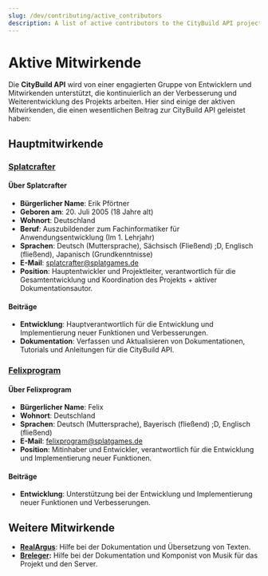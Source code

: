 ```yaml
---
slug: /dev/contributing/active_contributors
description: A list of active contributors to the CityBuild API project.
---
```


# Aktive Mitwirkende

Die **CityBuild API** wird von einer engagierten Gruppe von Entwicklern und Mitwirkenden unterstützt, die kontinuierlich an der Verbesserung und Weiterentwicklung des Projekts arbeiten. Hier sind einige der aktiven Mitwirkenden, die einen wesentlichen Beitrag zur CityBuild API geleistet haben:

## Hauptmitwirkende

### [Splatcrafter](https://github.com/Splatcrafter)

#### Über Splatcrafter

- **Bürgerlicher Name**: Erik Pförtner
- **Geboren am**: 20. Juli 2005 (18 Jahre alt)
- **Wohnort**: Deutschland
- **Beruf**: Auszubildender zum Fachinformatiker für Anwendungsentwicklung (Im 1. Lehrjahr)
- **Sprachen**: Deutsch (Muttersprache), Sächsisch (Fließend) ;D, Englisch (fließend), Japanisch (Grundkenntnisse)
- **E-Mail**: [splatcrafter@splatgames.de](mailto:splatcrafter@splatgames.de)
- **Position**: Hauptentwickler und Projektleiter, verantwortlich für die Gesamtentwicklung und Koordination des Projekts + aktiver Dokumentationsautor.

#### Beiträge

- **Entwicklung**: Hauptverantwortlich für die Entwicklung und Implementierung neuer Funktionen und Verbesserungen.
- **Dokumentation**: Verfassen und Aktualisieren von Dokumentationen, Tutorials und Anleitungen für die CityBuild API.

### [Felixprogram](https://github.com/ImFelixprogram)

#### Über Felixprogram

- **Bürgerlicher Name**: Felix
- **Wohnort**: Deutschland
- **Sprachen**: Deutsch (Muttersprache), Bayerisch (fließend) ;D, Englisch (fließend)
- **E-Mail**: [felixprogram@splatgames.de](mailto:felixprogram@splatgames.de)
- **Position**: Mitinhaber und Entwickler, verantwortlich für die Entwicklung und Implementierung neuer Funktionen.

#### Beiträge

- **Entwicklung**: Unterstützung bei der Entwicklung und Implementierung neuer Funktionen und Verbesserungen.

## Weitere Mitwirkende

- **[RealArgus](https://twitter.com/TheRealArgus7)**: Hilfe bei der Dokumentation und Übersetzung von Texten.
- **[Breleger](https://www.youtube.com/@BrelegerMusic):** Hilfe bei der Dokumentation und Komponist von Musik für das Projekt und den Server.
